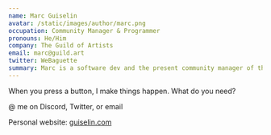 ```yaml
---
name: Marc Guiselin
avatar: /static/images/author/marc.png
occupation: Community Manager & Programmer
pronouns: He/Him
company: The Guild of Artists
email: marc@guild.art
twitter: WeBaguette
summary: Marc is a software dev and the present community manager of the Guild of Artists
---
```


When you press a button, I make things happen. What do you need?

@ me on Discord, Twitter, or email

Personal website: [guiselin.com](http://guiselin.com)
